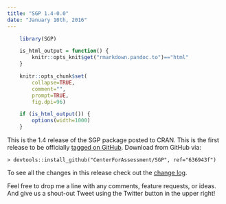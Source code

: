 ```yaml
---
title: "SGP 1.4-0.0"
date: "January 10th, 2016"
---
```


```r
    library(SGP)

    is_html_output = function() {
        knitr::opts_knit$get("rmarkdown.pandoc.to")=="html"
    }

    knitr::opts_chunk$set(
        collapse=TRUE,
        comment="",
        prompt=TRUE,
        fig.dpi=96)

    if (is_html_output()) {
        options(width=1000)
    }
```


This is the 1.4 release of the SGP package posted to CRAN. This is the first release to be officially [tagged on GitHub](https://github.com/CenterForAssessment/SGP/releases/tag/636943f). Download from GitHub via:

```
> devtools::install_github("CenterForAssessment/SGP", ref="636943f")
```

To see all the changes in this release check out the [change log](https://sgp.io/news/index.html#sgp-1-4-0-0).


Feel free to drop me a line with any comments, feature requests, or ideas. And give us a shout-out Tweet using the Twitter button in the upper right!
